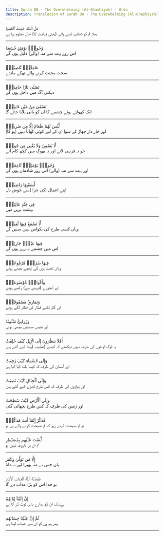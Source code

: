 ```yaml
---
title: Surah 88 - The Overwhelming (Al-Ghashiyah) - Urdu
description: Translation of Surah 88 - The Overwhelming (Al-Ghashiyah) in Urdu
---
```





<Aside type="quran" title="1">
هَلْ أَتَىٰكَ حَدِيثُ ٱلْغَٰشِيَةِ
</Aside>

<Aside type="reference" title="1">
بھلا تم کو ڈھانپ لینے والی (یعنی قیامت کا) حال معلوم ہوا ہے
</Aside>

---

<Aside type="quran" title="2">
وُجُوهٌۭ يَوْمَئِذٍ خَٰشِعَةٌ
</Aside>

<Aside type="reference" title="2">
اس روز بہت سے منہ (والے) ذلیل ہوں گے
</Aside>

---

<Aside type="quran" title="3">
عَامِلَةٌۭ نَّاصِبَةٌۭ
</Aside>

<Aside type="reference" title="3">
سخت محنت کرنے والے تھکے ماندے
</Aside>

---

<Aside type="quran" title="4">
تَصْلَىٰ نَارًا حَامِيَةًۭ
</Aside>

<Aside type="reference" title="4">
دہکتی آگ میں داخل ہوں گے
</Aside>

---

<Aside type="quran" title="5">
تُسْقَىٰ مِنْ عَيْنٍ ءَانِيَةٍۢ
</Aside>

<Aside type="reference" title="5">
ایک کھولتے ہوئے چشمے کا ان کو پانی پلایا جائے گا
</Aside>

---

<Aside type="quran" title="6">
لَّيْسَ لَهُمْ طَعَامٌ إِلَّا مِن ضَرِيعٍۢ
</Aside>

<Aside type="reference" title="6">
اور خار دار جھاڑ کے سوا ان کے لیے کوئی کھانا نہیں (ہو گا)
</Aside>

---

<Aside type="quran" title="7">
لَّا يُسْمِنُ وَلَا يُغْنِى مِن جُوعٍۢ
</Aside>

<Aside type="reference" title="7">
جو نہ فربہی لائے اور نہ بھوک میں کچھ کام آئے
</Aside>

---

<Aside type="quran" title="8">
وُجُوهٌۭ يَوْمَئِذٍۢ نَّاعِمَةٌۭ
</Aside>

<Aside type="reference" title="8">
اور بہت سے منہ (والے) اس روز شادماں ہوں گے
</Aside>

---

<Aside type="quran" title="9">
لِّسَعْيِهَا رَاضِيَةٌۭ
</Aside>

<Aside type="reference" title="9">
اپنے اعمال (کی جزا )سے خوش دل
</Aside>

---

<Aside type="quran" title="10">
فِى جَنَّةٍ عَالِيَةٍۢ
</Aside>

<Aside type="reference" title="10">
بہشت بریں میں
</Aside>

---

<Aside type="quran" title="11">
لَّا تَسْمَعُ فِيهَا لَٰغِيَةًۭ
</Aside>

<Aside type="reference" title="11">
وہاں کسی طرح کی بکواس نہیں سنیں گے
</Aside>

---

<Aside type="quran" title="12">
فِيهَا عَيْنٌۭ جَارِيَةٌۭ
</Aside>

<Aside type="reference" title="12">
اس میں چشمے بہ رہے ہوں گے
</Aside>

---

<Aside type="quran" title="13">
فِيهَا سُرُرٌۭ مَّرْفُوعَةٌۭ
</Aside>

<Aside type="reference" title="13">
وہاں تخت ہوں گے اونچے بچھے ہوئے
</Aside>

---

<Aside type="quran" title="14">
وَأَكْوَابٌۭ مَّوْضُوعَةٌۭ
</Aside>

<Aside type="reference" title="14">
اور آبخورے (قرینے سے) رکھے ہوئے
</Aside>

---

<Aside type="quran" title="15">
وَنَمَارِقُ مَصْفُوفَةٌۭ
</Aside>

<Aside type="reference" title="15">
اور گاؤ تکیے قطار کی قطار لگے ہوئے
</Aside>

---

<Aside type="quran" title="16">
وَزَرَابِىُّ مَبْثُوثَةٌ
</Aside>

<Aside type="reference" title="16">
اور نفیس مسندیں بچھی ہوئی
</Aside>

---

<Aside type="quran" title="17">
أَفَلَا يَنظُرُونَ إِلَى ٱلْإِبِلِ كَيْفَ خُلِقَتْ
</Aside>

<Aside type="reference" title="17">
یہ لوگ اونٹوں کی طرف نہیں دیکھتے کہ کیسے (عجیب )پیدا کیے گئے ہیں
</Aside>

---

<Aside type="quran" title="18">
وَإِلَى ٱلسَّمَآءِ كَيْفَ رُفِعَتْ
</Aside>

<Aside type="reference" title="18">
اور آسمان کی طرف کہ کیسا بلند کیا گیا ہے
</Aside>

---

<Aside type="quran" title="19">
وَإِلَى ٱلْجِبَالِ كَيْفَ نُصِبَتْ
</Aside>

<Aside type="reference" title="19">
اور پہاڑوں کی طرف کہ کس طرح کھڑے کیے گئے ہیں
</Aside>

---

<Aside type="quran" title="20">
وَإِلَى ٱلْأَرْضِ كَيْفَ سُطِحَتْ
</Aside>

<Aside type="reference" title="20">
اور زمین کی طرف کہ کس طرح بچھائی گئی
</Aside>

---

<Aside type="quran" title="21">
فَذَكِّرْ إِنَّمَآ أَنتَ مُذَكِّرٌۭ
</Aside>

<Aside type="reference" title="21">
تو تم نصیحت کرتے رہو کہ تم نصیحت کرنے والے ہی ہو
</Aside>

---

<Aside type="quran" title="22">
لَّسْتَ عَلَيْهِم بِمُصَيْطِرٍ
</Aside>

<Aside type="reference" title="22">
تم ان پر داروغہ نہیں ہو
</Aside>

---

<Aside type="quran" title="23">
إِلَّا مَن تَوَلَّىٰ وَكَفَرَ
</Aside>

<Aside type="reference" title="23">
ہاں جس نے منہ پھیرا اور نہ مانا
</Aside>

---

<Aside type="quran" title="24">
فَيُعَذِّبُهُ ٱللَّهُ ٱلْعَذَابَ ٱلْأَكْبَرَ
</Aside>

<Aside type="reference" title="24">
تو خدا اس کو بڑا عذاب دے گا
</Aside>

---

<Aside type="quran" title="25">
إِنَّ إِلَيْنَآ إِيَابَهُمْ
</Aside>

<Aside type="reference" title="25">
بےشک ان کو ہمارے پاس لوٹ کر آنا ہے
</Aside>

---

<Aside type="quran" title="26">
ثُمَّ إِنَّ عَلَيْنَا حِسَابَهُم
</Aside>

<Aside type="reference" title="26">
پھر ہم ہی کو ان سے حساب لینا ہے
</Aside>

---
